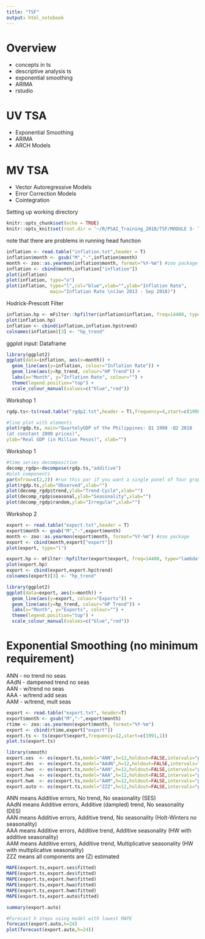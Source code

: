 ```yaml
---
title: "TSF"
output: html_notebook
---
```


# Overview
- concepts in ts
- descriptive analysis ts
- exponential smoothing
- ARIMA
- rstudio

# UV TSA
- Exponential Smoothing
- ARIMA
- ARCH Models

# MV TSA
- Vector Autoregressive Models
- Error Correction Models
- Cointegration

Setting up working directory

```r
knitr::opts_chunk$set(echo = TRUE)
knitr::opts_knit$set(root.dir = '~/R/PSAI_Training_2018/TSF/MODULE 3- TRAINING ON TIME SERIES ANALYSIS AND FORECASTING/day 1/Datasets/Datasets')
```

note that there are problems in running head function

```r
inflation <- read.table("inflation.txt",header = T)
inflation$month <- gsub("M","-",inflation$month)
month <- zoo::as.yearmon(inflation$month, format="%Y-%m") #zoo package
inflation <- cbind(month,inflation["inflation"])
plot(inflation)
plot(inflation, type="o")
plot(inflation, type="l",col="blue",xlab="",ylab="Inflation Rate",
                main="Inflation Rate \n(Jan 2013 - Sep 2018)")
```

Hodrick-Prescott Filter

```r
inflation.hp <- mFilter::hpfilter(inflation$inflation, freq=14400, type="lambda")
plot(inflation.hp)
inflation <- cbind(inflation,inflation.hp$trend)
colnames(inflation)[3] <- "hp_trend"
```

ggplot input: Dataframe

```r
library(ggplot2)
ggplot(data=inflation, aes(x=month)) + 
  geom_line(aes(y=inflation, colour="Inflation Rate")) + 
  geom_line(aes(y=hp_trend, colour="HP Trend")) +
  labs(x="Month", y="Inflation Rate", colour="") +
  theme(legend.position="top") +
  scale_colour_manual(values=c("blue","red"))
```

Workshop 1

```r
rgdp.ts<-ts(read.table("rgdp2.txt",header = T),frequency=4,start=c(1998,1),end=c(2018,2))

#line plot with elements
plot(rgdp.ts, main="QuartelyGDP of the Philippines: Q1 1998 -Q2 2018
(at constant 2000 prices)",
ylab="Real GDP (in Million Pesos)", xlab="")
```

Workshop 1

```r
#time series decomposition
decomp_rgdp<-decompose(rgdp.ts,"additive")
#plot components
par(mfrow=c(2,2)) #run this par if you want a single panel of four graphs
plot(rgdp.ts,ylab="Observed",xlab="")
plot(decomp_rgdp$trend,ylab="Trend-Cycle",xlab="")
plot(decomp_rgdp$seasonal,ylab="Seasonality",xlab="")
plot(decomp_rgdp$random,ylab="Irregular",xlab="")
```

Workshop 2

```r
export <- read.table("export.txt",header = T)
export$month <- gsub("M","-",export$month)
month <- zoo::as.yearmon(export$month, format="%Y-%m") #zoo package
export <- cbind(month,export["export"])
plot(export, type="l")
```


```r
export.hp <- mFilter::hpfilter(export$export, freq=14400, type="lambda")
plot(export.hp)
export <- cbind(export,export.hp$trend)
colnames(export)[3] <- "hp_trend"
```



```r
library(ggplot2)
ggplot(data=export, aes(x=month)) + 
  geom_line(aes(y=export, colour="Exports")) + 
  geom_line(aes(y=hp_trend, colour="HP Trend")) +
  labs(x="Month", y="Exports", colour="") +
  theme(legend.position="top") +
  scale_colour_manual(values=c("blue","red"))
```

# Exponential Smoothing (no minimum requirement)

ANN - no trend no seas  
AAdN -  dampened trend no seas  
AAN - w/trend no seas  
AAA - w/trend add seas  
AAM - w/trend, mult seas

```r
export <- read.table("export.txt", header=T)
export$month <- gsub("M","-",export$month)
rtime <- zoo::as.yearmon(export$month, format="%Y-%m")
export <- cbind(rtime,export["export"])
export.ts <- ts(export$export,frequency=12,start=c(1991,1))
plot.ts(export.ts)
```

```r
library(smooth)
export.ses  <- es(export.ts,model="ANN",h=12,holdout=FALSE,intervals="parametric",level=0.95,cfType="MSE")
export.des  <- es(export.ts,model="AAdN",h=12,holdout=FALSE,intervals="parametric",level=0.95,cfType="MSE")
export.hwn  <- es(export.ts,model="AAN",h=12,holdout=FALSE,intervals="parametric",level=0.95,cfType="MSE")
export.hwa  <- es(export.ts,model="AAA",h=12,holdout=FALSE,intervals="parametric",level=0.95,cfType="MSE")
export.hwm  <- es(export.ts,model="AAM",h=12,holdout=FALSE,intervals="parametric",level=0.95,cfType="MSE")
export.auto <- es(export.ts,model="ZZZ",h=12,holdout=FALSE,intervals="parametric",level=0.95,cfType="MSE")
```

ANN  means Additive errors, No trend, No seasonality (SES)  
AAdN means Additive errors, Additive (dampled) trend, No seasonality (DES)  
AAN  means Additive errors, Additive trend, No seasonality (Holt-Winters no seasonality)  
AAA  means Additive errors, Additive trend, Additive seasonality (HW with additive seasonality)  
AAM  means Additive errors, Additive trend, Multiplicative seasonality (HW with multiplicative seasonality)  
ZZZ  means all components are (Z) estimated  

```r
MAPE(export.ts,export.ses$fitted)
MAPE(export.ts,export.des$fitted)
MAPE(export.ts,export.hwn$fitted)
MAPE(export.ts,export.hwa$fitted)
MAPE(export.ts,export.hwm$fitted)
MAPE(export.ts,export.auto$fitted)
```

```r
summary(export.auto)
```


```r
#Forecast h steps using model with lowest MAPE
forecast(export.auto,h=24)
plot(forecast(export.auto,h=24))
```

